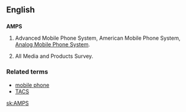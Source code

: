 ==English==
==={{initialism}}===
{{wikipedia}}
'''AMPS'''

#{{electronics}} Advanced Mobile Phone System, American Mobile Phone System, [[w:Analog Mobile Phone System|Analog Mobile Phone System]].
#All Media and Products Survey.

===Related terms===
*[[mobile phone]]
*[[TACS]]

[[sk:AMPS]]